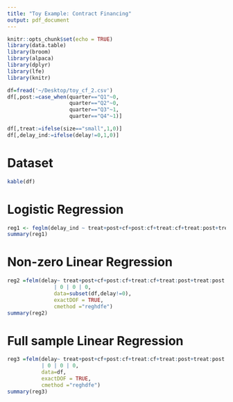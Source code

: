 ```yaml
---
title: "Toy Example: Contract Financing"
output: pdf_document
---
```


```r
knitr::opts_chunk$set(echo = TRUE)
library(data.table)
library(broom)
library(alpaca)
library(dplyr)
library(lfe)
library(knitr)
```

```r
df=fread('~/Desktop/toy_cf_2.csv')
df[,post:=case_when(quarter=="Q1"~0,
                    quarter=="Q2"~0,
                    quarter=="Q3"~1,
                    quarter=="Q4"~1)]

df[,treat:=ifelse(size=="small",1,0)]
df[,delay_ind:=ifelse(delay!=0,1,0)]
```

# Dataset

```r
kable(df)
```

# Logistic Regression

```r
reg1 <- feglm(delay_ind ~ treat+post+cf+post:cf+treat:cf+treat:post+treat:post:cf|0, df)
summary(reg1)
```

# Non-zero Linear Regression

```r
reg2 =felm(delay~ treat+post+cf+post:cf+treat:cf+treat:post+treat:post:cf
               | 0 | 0 | 0, 
               data=subset(df,delay!=0),
               exactDOF = TRUE,
               cmethod ="reghdfe")
summary(reg2)
```

# Full sample Linear Regression

```r
reg3 =felm(delay~ treat+post+cf+post:cf+treat:cf+treat:post+treat:post:cf
           | 0 | 0 | 0, 
           data=df,
           exactDOF = TRUE,
           cmethod ="reghdfe")
summary(reg3)
```


